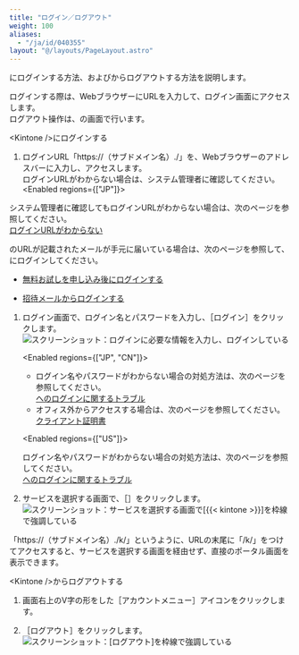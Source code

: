 ```yaml
---
title: "ログイン／ログアウト"
weight: 100
aliases:
  - "/ja/id/040355"
layout: "@/layouts/PageLayout.astro"
---
```




<Kintone />にログインする方法、および<Kintone />からログアウトする方法を説明します。

ログインする際は、WebブラウザーにURLを入力して、ログイン画面にアクセスします。  
ログアウト操作は、<Kintone />の画面で行います。  

<Heading id="login_trouble_login_logout_10">&lt;Kintone /&gt;にログインする</Heading>

1. ログインURL「https://（サブドメイン名）.<CybozuCom />/」を、Webブラウザーのアドレスバーに入力し、アクセスします。<Wovn></Wovn>  
  ログインURLがわからない場合は、システム管理者に確認してください。  
<Enabled regions={["JP"]}>

  システム管理者に確認してもログインURLがわからない場合は、次のページを参照してください。  
  [ログインURLがわからない](/general/ja/id/020273.html)

  <Note>

   <Kintone />のURLが記載されたメールが手元に届いている場合は、次のページを参照して、<Kintone />にログインしてください。

  * [無料お試しを申し込み後にログインする](/k/ja/id/040141.html)

  * [招待メールからログインする](/k/ja/id/040140.html)

  </Note>
</Enabled>

1. ログイン画面で、ログイン名とパスワードを入力し、<Wovn>［ログイン］</Wovn>をクリックします。  
   <Img src="/k/kintone/img-ja/login_logout_02.png" alt="スクリーンショット：ログインに必要な情報を入力し、ログインしている" />

   <Enabled regions={["JP", "CN"]}>
   <Note>

   * ログイン名やパスワードがわからない場合の対処方法は、次のページを参照してください。  
    [<Service />へのログインに関するトラブル](/general/ja/id/020262.html)
   * オフィス外からアクセスする場合は、次のページを参照してください。  
    [クライアント証明書](/general/ja/id/020400.html)
   </Note>

   </Enabled>

   <Enabled regions={["US"]}>
   <Note>

   ログイン名やパスワードがわからない場合の対処方法は、次のページを参照してください。  
   [<Service />へのログインに関するトラブル](/general/ja/id/020262.html)
   </Note>

   </Enabled>

1. サービスを選択する画面で、<Wovn>［<Kintone />］</Wovn>をクリックします。  
   <Img src="/k/kintone/img-ja/login_logout_03.png" alt="スクリーンショット：サービスを選択する画面で[{{&lt; kintone &gt;}}]を枠線で強調している" />

<Hint>

「https://（サブドメイン名）.<CybozuCom />/k/」というように、URLの末尾に「/k/」をつけてアクセスすると、サービスを選択する画面を経由せず、直接<Kintone />のポータル画面を表示できます。<Wovn></Wovn>

</Hint>

<Heading id="login_trouble_login_logout_20">&lt;Kintone /&gt;からログアウトする</Heading>

1. <Kintone />画面右上のV字の形をした<Wovn>［アカウントメニュー］</Wovn>アイコンをクリックします。

1. <Wovn>［ログアウト］</Wovn>をクリックします。  
   <Img src="/k/kintone/img-ja/login_logout_04.png" alt="スクリーンショット：[ログアウト]を枠線で強調している" />
